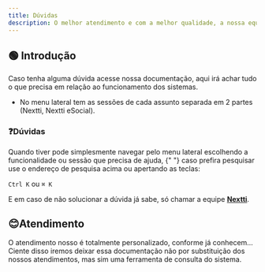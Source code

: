 ```yaml
---
title: Dúvidas
description: O melhor atendimento e com a melhor qualidade, a nossa equipe de profissionais especializados estão disponível.
---
```


## 🟢 Introdução

Caso tenha alguma dúvida acesse nossa documentação, aqui irá achar tudo o que precisa em relação ao funcionamento dos sistemas.

- No menu lateral tem as sessões de cada assunto separada em 2 partes (Nextti, Nextti eSocial).

### ❓Dúvidas

Quando tiver pode simplesmente navegar pelo menu lateral escolhendo a funcionalidade ou sessão que precisa de ajuda, {" "}
caso prefira pesquisar use o endereço de pesquisa acima ou apertando as teclas:

`Ctrl K` ou `⌘ K`

E em caso de não solucionar a dúvida já sabe, só chamar a equipe **[Nextti](/docs/contato)**.

## 😊Atendimento

O atendimento nosso é totalmente personalizado, conforme já conhecem...
Ciente disso iremos deixar essa documentação não por substituição dos nossos atendimentos, mas sim uma ferramenta de consulta do sistema.
